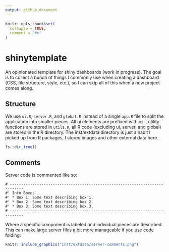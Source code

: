 ```yaml
---
output: github_document
---
```


<!-- README.md is generated from README.Rmd. Please edit that file -->

```r
knitr::opts_chunk$set(
  collapse = TRUE,
  comment = "#>"
)
```

# shinytemplate

<!-- badges: start -->
<!-- badges: end -->

An opinionated template for shiny dashboards (work in progress). The goal is to collect a bunch of things I commonly use when creating a dashboard (CSS, file structure, style, etc.), so I can skip all of this when a new project comes along.

## Structure

We use `ui.R`, `server.R`, and `global.R` instead of a single `app.R` file to split the application into smaller pieces. All ui elements are prefixed with `ui_`, utility functions are stored in `utils.R`, all R code (excluding ui, server, and global) are stored in the R directory. The inst/extdata directory is just a habit I picked up from R packages, I stored images and other external data here.

```r
fs::dir_tree()
```

## Comments

Server code is commented like so:

```
# ----------------------------------------------------------------------------
#' Info Boxes
#' * Box 1: Some text describing box 1.
#' * Box 2: Some text describing box 2.
#' * Box 3: Some text describing box 3.
# ----------------------------------------------------------------------------
```

Where a specific component is labeled and individual pieces are described. This can make large server files a bit more manageable if you use code folding:

```r
knitr::include_graphics("inst/extdata/server-comments.png")
```

